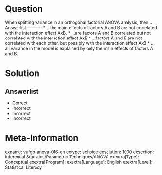 Question
========

When splitting variance in an orthogonal factorial ANOVA analysis, then... 
Answerlist
----------
* ...the main effects of factors A and B are not correlated with the interaction effect AxB.
* ...are factors A and B correlated but not correlated with the interaction effect AxB
* ...factors A and B are not correlated with each other, but possibly with the interaction effect AxB
* ...all variance in the model is explained by only the main effects of factors A and B.

Solution
========

Answerlist
----------
* Correct
* Incorrect
* Incorrect
* Incorrect

Meta-information
================
exname: vufgb-anova-016-en
extype: schoice
exsolution: 1000
exsection: Inferential Statistics/Parametric Techniques/ANOVA
exextra[Type]: Conceptual
exextra[Program]: 
exextra[Language]: English
exextra[Level]: Statistical Literacy
